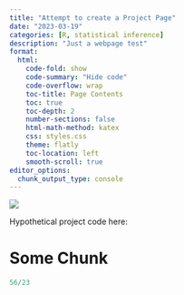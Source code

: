 ```yaml
---
title: "Attempt to create a Project Page"
date: "2023-03-19"
categories: [R, statistical inference]
description: "Just a webpage test"
format:
  html:
    code-fold: show
    code-summary: "Hide code"
    code-overflow: wrap
    toc-title: Page Contents
    toc: true
    toc-depth: 2
    number-sections: false
    html-math-method: katex
    css: styles.css
    theme: flatly
    toc-location: left
    smooth-scroll: true
editor_options: 
  chunk_output_type: console
---
```


![](feature.jpg){fig-alt="random picture of a lubber"}

Hypothetical project code here:

# Some Chunk

```r

56/23
```
